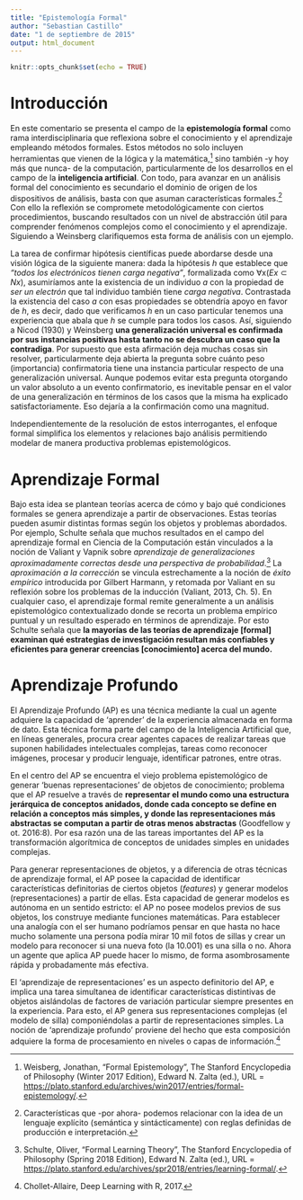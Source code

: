 ```yaml
---
title: "Epistemología Formal"
author: "Sebastian Castillo"
date: "1 de septiembre de 2015"
output: html_document
---
```


```r
knitr::opts_chunk$set(echo = TRUE)
```

# Introducción

En este comentario se presenta el campo de la **epistemología formal** como rama interdisciplinaria que reflexiona sobre el conocimiento y el aprendizaje empleando métodos formales. Estos métodos no solo incluyen herramientas que vienen de la lógica y la matemática,[^Weinsberg] sino también -y hoy más que nunca- de la computación, particularmente de los desarrollos en el campo de la **inteligencia artificial**. Con todo, para avanzar en un análisis formal del conocimiento es secundario el dominio de origen de los dispositivos de análisis, basta con que asuman características formales.[^caracteristicas_formales] Con ello la reflexión se compromete metodológicamente con ciertos procedimientos, buscando resultados con un nivel de abstracción útil para comprender fenómenos complejos como el conocimiento y el aprendizaje. Siguiendo a Weinsberg clarifiquemos esta forma de análisis con un  ejemplo. 

La tarea de confirmar hipótesis científicas puede abordarse desde una visión lógica de la siguiente manera: dada la hipótesis *h* que establece que *"todos los electrónicos tienen carga negativa"*, formalizada como $\forall$x($Ex \subset Nx$), asumiríamos ante la existencia de un individuo *a* con la propiedad de *ser un electrón* que tal individuo también tiene *carga negativa*. Contrastada la existencia del caso *a* con esas propiedades se obtendría apoyo en favor de *h*, es decir, dado que verificamos *h* en un caso particular tenemos una experiencia que abala que *h* se cumple para todos los casos. Así, siguiendo a Nicod (1930) y Weinsberg **una generalización universal es confirmada por sus instancias positivas hasta tanto no se descubra un caso que la contradiga**. Por supuesto que esta afirmación deja muchas cosas sin resolver, particularmente deja abierta la pregunta sobre cuánto peso (importancia) confirmatoria tiene una instancia particular respecto de una generalización universal. Aunque podemos evitar esta pregunta otorgando un valor absoluto a un evento confirmatorio, es inevitable pensar en el valor de una generalización en términos de los casos que la misma ha explicado satisfactoriamente. Eso dejaría a la confirmación como una magnitud.

Independientemente de la resolución de estos interrogantes, el enfoque formal simplifica los elementos y relaciones bajo análisis permitiendo modelar de manera productiva problemas epistemológicos.   


# Aprendizaje Formal 

Bajo esta idea se plantean teorías acerca de cómo y bajo qué condiciones formales se genera aprendizaje a partir de observaciones. Estas teorías pueden asumir distintas formas según los objetos y problemas abordados. Por ejemplo, Schulte señala que  muchos resultados en el campo del aprendizaje formal en Ciencia de la Computación están vinculados a la noción de Valiant y Vapnik sobre *aprendizaje de generalizaciones aproximadamente correctas desde una perspectiva de probabilidad*.[^Schulte] La *aproximación a la corrección* se vincula estrechamente a la noción de *éxito empírico* introducida por Gilbert Harmann, y retomada por Valiant en su reflexión sobre los problemas de la inducción (Valiant, 2013, Ch. 5). En cualquier caso, el aprendizaje formal remite generalmente a un análisis epistemológico contextualizado donde se recorta un problema empírico puntual y un resultado esperado en términos de aprendizaje. Por esto Schulte señala que **la mayorías de las teorías de aprendizaje [formal] examinan qué estrategias de investigación resultan más confiables y eficientes para generar creencias [conocimiento] acerca del mundo.**  

# Aprendizaje Profundo

El Aprendizaje Profundo (AP) es una técnica mediante la cual un agente adquiere la capacidad de 'aprender' de la experiencia almacenada en forma de dato. Esta técnica forma parte del campo de la Inteligencia Artificial que, en líneas generales, procura crear agentes capaces de realizar tareas que suponen habilidades intelectuales complejas, tareas como reconocer imágenes, procesar y producir lenguaje, identificar patrones, entre otras.

En el centro del AP se encuentra el viejo problema epistemológico de generar 'buenas representaciones' de objetos de conocimiento; problema que el AP resuelve a través de **representar el mundo como una estructura jerárquica de conceptos anidados, donde cada concepto se define en relación a conceptos más simples, y donde las representaciones más abstractas se computan a partir de otras menos abstractas** (Goodfellow y ot. 2016:8). Por esa razón una de las tareas importantes del AP es la transformación algorítmica de conceptos de unidades simples en unidades complejas. 

Para generar representaciones de objetos, y a diferencia de otras técnicas de aprendizaje formal, el AP posee la capacidad de identificar características definitorias de ciertos objetos (*features*) y generar modelos (representaciones) a partir de ellas. Esta capacidad de generar modelos es autónoma en un sentido estricto: el AP no posee modelos previos de sus objetos, los construye mediante funciones matemáticas. Para establecer una analogía con el ser humano podríamos pensar en que hasta no hace mucho solamente una persona podía mirar 10 mil fotos de sillas y crear un modelo para reconocer si una nueva foto (la 10.001) es una silla o no. Ahora un agente que aplica AP puede hacer lo mismo, de forma asombrosamente rápida y probadamente más efectiva. 

El 'aprendizaje de representaciones' es un aspecto definitorio del AP, e implica una tarea simultanea de identificar características distintivas de objetos aislándolas de factores de variación particular siempre presentes en la experiencia. Para esto, el AP genera sus representaciones complejas (el modelo de silla) componiéndolas a partir de representaciones simples. La noción de 'aprendizaje profundo' proviene del hecho que esta composición adquiere la forma de procesamiento en niveles o capas de información.[^Chollet]


[^Weinsberg]: Weisberg, Jonathan, "Formal Epistemology", The Stanford Encyclopedia of Philosophy (Winter 2017 Edition), Edward N. Zalta (ed.), URL = <https://plato.stanford.edu/archives/win2017/entries/formal-epistemology/>.  
[^caracteristicas_formales]: Características que -por ahora- podemos relacionar con la idea de un lenguaje explícito (semántica y sintácticamente) con reglas definidas de producción e interpretación.    
[^Chollet]: Chollet-Allaire, Deep Learning with R, 2017.
[^Schulte]: Schulte, Oliver, "Formal Learning Theory", The Stanford Encyclopedia of Philosophy (Spring 2018 Edition), Edward N. Zalta (ed.), URL = <https://plato.stanford.edu/archives/spr2018/entries/learning-formal/>.

